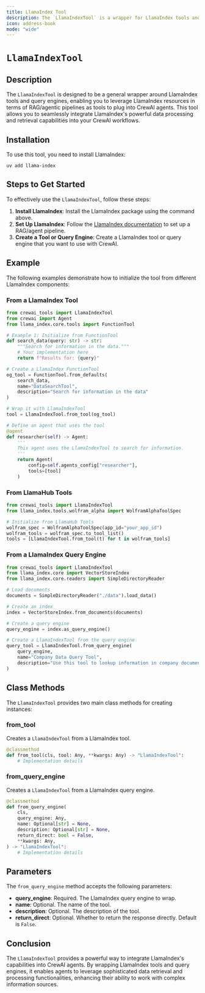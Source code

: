 ```yaml
---
title: LlamaIndex Tool
description: The `LlamaIndexTool` is a wrapper for LlamaIndex tools and query engines.
icon: address-book
mode: "wide"
---
```


# `LlamaIndexTool`

## Description

The `LlamaIndexTool` is designed to be a general wrapper around LlamaIndex tools and query engines, enabling you to leverage LlamaIndex resources in terms of RAG/agentic pipelines as tools to plug into CrewAI agents. This tool allows you to seamlessly integrate LlamaIndex's powerful data processing and retrieval capabilities into your CrewAI workflows.

## Installation

To use this tool, you need to install LlamaIndex:

```shell
uv add llama-index
```

## Steps to Get Started

To effectively use the `LlamaIndexTool`, follow these steps:

1. **Install LlamaIndex**: Install the LlamaIndex package using the command above.
2. **Set Up LlamaIndex**: Follow the [LlamaIndex documentation](https://docs.llamaindex.ai/) to set up a RAG/agent pipeline.
3. **Create a Tool or Query Engine**: Create a LlamaIndex tool or query engine that you want to use with CrewAI.

## Example

The following examples demonstrate how to initialize the tool from different LlamaIndex components:

### From a LlamaIndex Tool

```python Code
from crewai_tools import LlamaIndexTool
from crewai import Agent
from llama_index.core.tools import FunctionTool

# Example 1: Initialize from FunctionTool
def search_data(query: str) -> str:
    """Search for information in the data."""
    # Your implementation here
    return f"Results for: {query}"

# Create a LlamaIndex FunctionTool
og_tool = FunctionTool.from_defaults(
    search_data, 
    name="DataSearchTool",
    description="Search for information in the data"
)

# Wrap it with LlamaIndexTool
tool = LlamaIndexTool.from_tool(og_tool)

# Define an agent that uses the tool
@agent
def researcher(self) -> Agent:
    '''
    This agent uses the LlamaIndexTool to search for information.
    '''
    return Agent(
        config=self.agents_config["researcher"],
        tools=[tool]
    )
```

### From LlamaHub Tools

```python Code
from crewai_tools import LlamaIndexTool
from llama_index.tools.wolfram_alpha import WolframAlphaToolSpec

# Initialize from LlamaHub Tools
wolfram_spec = WolframAlphaToolSpec(app_id="your_app_id")
wolfram_tools = wolfram_spec.to_tool_list()
tools = [LlamaIndexTool.from_tool(t) for t in wolfram_tools]
```

### From a LlamaIndex Query Engine

```python Code
from crewai_tools import LlamaIndexTool
from llama_index.core import VectorStoreIndex
from llama_index.core.readers import SimpleDirectoryReader

# Load documents
documents = SimpleDirectoryReader("./data").load_data()

# Create an index
index = VectorStoreIndex.from_documents(documents)

# Create a query engine
query_engine = index.as_query_engine()

# Create a LlamaIndexTool from the query engine
query_tool = LlamaIndexTool.from_query_engine(
    query_engine,
    name="Company Data Query Tool",
    description="Use this tool to lookup information in company documents"
)
```

## Class Methods

The `LlamaIndexTool` provides two main class methods for creating instances:

### from_tool

Creates a `LlamaIndexTool` from a LlamaIndex tool.

```python Code
@classmethod
def from_tool(cls, tool: Any, **kwargs: Any) -> "LlamaIndexTool":
    # Implementation details
```

### from_query_engine

Creates a `LlamaIndexTool` from a LlamaIndex query engine.

```python Code
@classmethod
def from_query_engine(
    cls,
    query_engine: Any,
    name: Optional[str] = None,
    description: Optional[str] = None,
    return_direct: bool = False,
    **kwargs: Any,
) -> "LlamaIndexTool":
    # Implementation details
```

## Parameters

The `from_query_engine` method accepts the following parameters:

- **query_engine**: Required. The LlamaIndex query engine to wrap.
- **name**: Optional. The name of the tool.
- **description**: Optional. The description of the tool.
- **return_direct**: Optional. Whether to return the response directly. Default is `False`.

## Conclusion

The `LlamaIndexTool` provides a powerful way to integrate LlamaIndex's capabilities into CrewAI agents. By wrapping LlamaIndex tools and query engines, it enables agents to leverage sophisticated data retrieval and processing functionalities, enhancing their ability to work with complex information sources. 